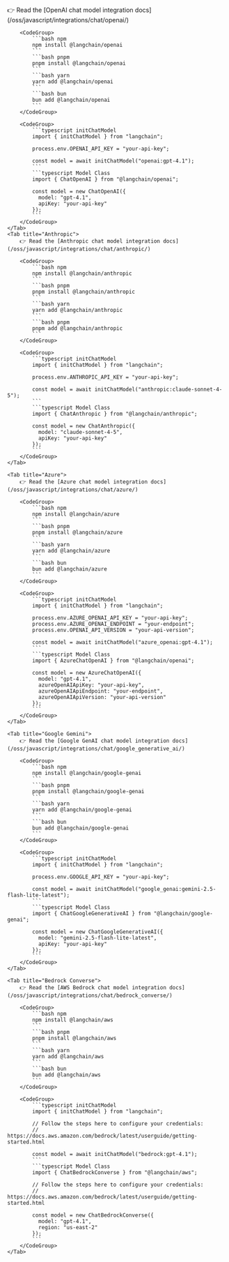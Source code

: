 <Tabs>
    <Tab title="OpenAI">
        👉 Read the [OpenAI chat model integration docs](/oss/javascript/integrations/chat/openai/)

        <CodeGroup>
            ```bash npm
            npm install @langchain/openai
            ```
            ```bash pnpm
            pnpm install @langchain/openai
            ```
            ```bash yarn
            yarn add @langchain/openai
            ```
            ```bash bun
            bun add @langchain/openai
            ```
        </CodeGroup>

        <CodeGroup>
            ```typescript initChatModel
            import { initChatModel } from "langchain";

            process.env.OPENAI_API_KEY = "your-api-key";

            const model = await initChatModel("openai:gpt-4.1");
            ```
            ```typescript Model Class
            import { ChatOpenAI } from "@langchain/openai";

            const model = new ChatOpenAI({
              model: "gpt-4.1",
              apiKey: "your-api-key"
            });
            ```
        </CodeGroup>
    </Tab>
    <Tab title="Anthropic">
        👉 Read the [Anthropic chat model integration docs](/oss/javascript/integrations/chat/anthropic/)

        <CodeGroup>
            ```bash npm
            npm install @langchain/anthropic
            ```
            ```bash pnpm
            pnpm install @langchain/anthropic
            ```
            ```bash yarn
            yarn add @langchain/anthropic
            ```
            ```bash pnpm
            pnpm add @langchain/anthropic
            ```
        </CodeGroup>

        <CodeGroup>
            ```typescript initChatModel
            import { initChatModel } from "langchain";

            process.env.ANTHROPIC_API_KEY = "your-api-key";

            const model = await initChatModel("anthropic:claude-sonnet-4-5");
            ```
            ```typescript Model Class
            import { ChatAnthropic } from "@langchain/anthropic";

            const model = new ChatAnthropic({
              model: "claude-sonnet-4-5",
              apiKey: "your-api-key"
            });
            ```
        </CodeGroup>
    </Tab>

    <Tab title="Azure">
        👉 Read the [Azure chat model integration docs](/oss/javascript/integrations/chat/azure/)

        <CodeGroup>
            ```bash npm
            npm install @langchain/azure
            ```
            ```bash pnpm
            pnpm install @langchain/azure
            ```
            ```bash yarn
            yarn add @langchain/azure
            ```
            ```bash bun
            bun add @langchain/azure
            ```
        </CodeGroup>

        <CodeGroup>
            ```typescript initChatModel
            import { initChatModel } from "langchain";

            process.env.AZURE_OPENAI_API_KEY = "your-api-key";
            process.env.AZURE_OPENAI_ENDPOINT = "your-endpoint";
            process.env.OPENAI_API_VERSION = "your-api-version";

            const model = await initChatModel("azure_openai:gpt-4.1");
            ```
            ```typescript Model Class
            import { AzureChatOpenAI } from "@langchain/openai";

            const model = new AzureChatOpenAI({
              model: "gpt-4.1",
              azureOpenAIApiKey: "your-api-key",
              azureOpenAIApiEndpoint: "your-endpoint",
              azureOpenAIApiVersion: "your-api-version"
            });
            ```
        </CodeGroup>
    </Tab>

    <Tab title="Google Gemini">
        👉 Read the [Google GenAI chat model integration docs](/oss/javascript/integrations/chat/google_generative_ai/)

        <CodeGroup>
            ```bash npm
            npm install @langchain/google-genai
            ```
            ```bash pnpm
            pnpm install @langchain/google-genai
            ```
            ```bash yarn
            yarn add @langchain/google-genai
            ```
            ```bash bun
            bun add @langchain/google-genai
            ```
        </CodeGroup>

        <CodeGroup>
            ```typescript initChatModel
            import { initChatModel } from "langchain";

            process.env.GOOGLE_API_KEY = "your-api-key";

            const model = await initChatModel("google_genai:gemini-2.5-flash-lite-latest");
            ```
            ```typescript Model Class
            import { ChatGoogleGenerativeAI } from "@langchain/google-genai";

            const model = new ChatGoogleGenerativeAI({
              model: "gemini-2.5-flash-lite-latest",
              apiKey: "your-api-key"
            });
            ```
        </CodeGroup>
    </Tab>

    <Tab title="Bedrock Converse">
        👉 Read the [AWS Bedrock chat model integration docs](/oss/javascript/integrations/chat/bedrock_converse/)

        <CodeGroup>
            ```bash npm
            npm install @langchain/aws
            ```
            ```bash pnpm
            pnpm install @langchain/aws
            ```
            ```bash yarn
            yarn add @langchain/aws
            ```
            ```bash bun
            bun add @langchain/aws
            ```
        </CodeGroup>

        <CodeGroup>
            ```typescript initChatModel
            import { initChatModel } from "langchain";

            // Follow the steps here to configure your credentials:
            // https://docs.aws.amazon.com/bedrock/latest/userguide/getting-started.html

            const model = await initChatModel("bedrock:gpt-4.1");
            ```
            ```typescript Model Class
            import { ChatBedrockConverse } from "@langchain/aws";

            // Follow the steps here to configure your credentials:
            // https://docs.aws.amazon.com/bedrock/latest/userguide/getting-started.html

            const model = new ChatBedrockConverse({
              model: "gpt-4.1",
              region: "us-east-2"
            });
            ```
        </CodeGroup>
    </Tab>
</Tabs>
